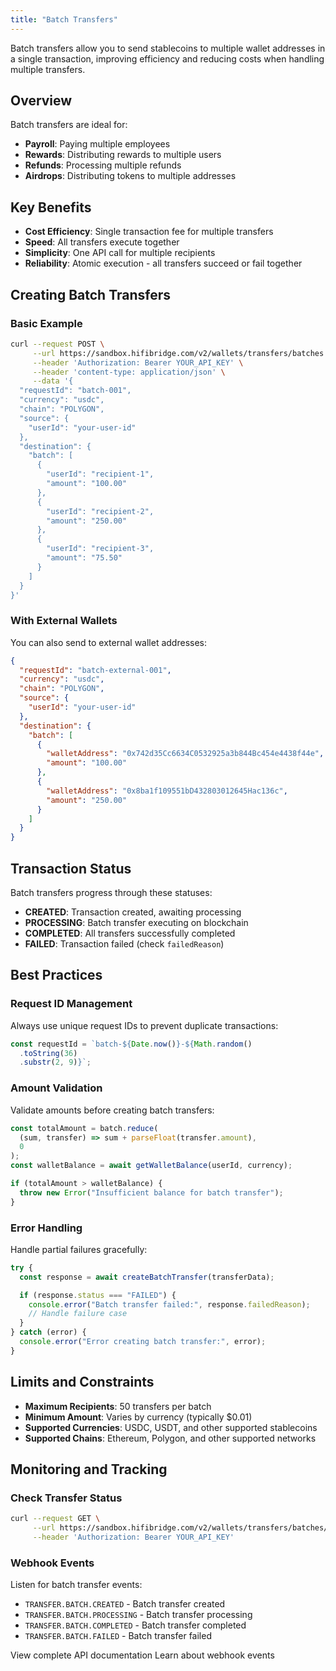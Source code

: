 ```yaml
---
title: "Batch Transfers"
---
```


Batch transfers allow you to send stablecoins to multiple wallet addresses in a single transaction, improving efficiency and reducing costs when handling multiple transfers.

## Overview

Batch transfers are ideal for:

- **Payroll**: Paying multiple employees
- **Rewards**: Distributing rewards to multiple users
- **Refunds**: Processing multiple refunds
- **Airdrops**: Distributing tokens to multiple addresses

## Key Benefits

- **Cost Efficiency**: Single transaction fee for multiple transfers
- **Speed**: All transfers execute together
- **Simplicity**: One API call for multiple recipients
- **Reliability**: Atomic execution - all transfers succeed or fail together

## Creating Batch Transfers

### Basic Example

```bash
curl --request POST \
     --url https://sandbox.hifibridge.com/v2/wallets/transfers/batches \
     --header 'Authorization: Bearer YOUR_API_KEY' \
     --header 'content-type: application/json' \
     --data '{
  "requestId": "batch-001",
  "currency": "usdc",
  "chain": "POLYGON",
  "source": {
    "userId": "your-user-id"
  },
  "destination": {
    "batch": [
      {
        "userId": "recipient-1",
        "amount": "100.00"
      },
      {
        "userId": "recipient-2",
        "amount": "250.00"
      },
      {
        "userId": "recipient-3",
        "amount": "75.50"
      }
    ]
  }
}'
```

### With External Wallets

You can also send to external wallet addresses:

```json
{
  "requestId": "batch-external-001",
  "currency": "usdc",
  "chain": "POLYGON",
  "source": {
    "userId": "your-user-id"
  },
  "destination": {
    "batch": [
      {
        "walletAddress": "0x742d35Cc6634C0532925a3b844Bc454e4438f44e",
        "amount": "100.00"
      },
      {
        "walletAddress": "0x8ba1f109551bD432803012645Hac136c",
        "amount": "250.00"
      }
    ]
  }
}
```

## Transaction Status

Batch transfers progress through these statuses:

- **CREATED**: Transaction created, awaiting processing
- **PROCESSING**: Batch transfer executing on blockchain
- **COMPLETED**: All transfers successfully completed
- **FAILED**: Transaction failed (check `failedReason`)

## Best Practices

### Request ID Management

Always use unique request IDs to prevent duplicate transactions:

```javascript
const requestId = `batch-${Date.now()}-${Math.random()
  .toString(36)
  .substr(2, 9)}`;
```

### Amount Validation

Validate amounts before creating batch transfers:

```javascript
const totalAmount = batch.reduce(
  (sum, transfer) => sum + parseFloat(transfer.amount),
  0
);
const walletBalance = await getWalletBalance(userId, currency);

if (totalAmount > walletBalance) {
  throw new Error("Insufficient balance for batch transfer");
}
```

### Error Handling

Handle partial failures gracefully:

```javascript
try {
  const response = await createBatchTransfer(transferData);

  if (response.status === "FAILED") {
    console.error("Batch transfer failed:", response.failedReason);
    // Handle failure case
  }
} catch (error) {
  console.error("Error creating batch transfer:", error);
}
```

## Limits and Constraints

- **Maximum Recipients**: 50 transfers per batch
- **Minimum Amount**: Varies by currency (typically $0.01)
- **Supported Currencies**: USDC, USDT, and other supported stablecoins
- **Supported Chains**: Ethereum, Polygon, and other supported networks

## Monitoring and Tracking

### Check Transfer Status

```bash
curl --request GET \
     --url https://sandbox.hifibridge.com/v2/wallets/transfers/batches/{batchId} \
     --header 'Authorization: Bearer YOUR_API_KEY'
```

### Webhook Events

Listen for batch transfer events:

- `TRANSFER.BATCH.CREATED` - Batch transfer created
- `TRANSFER.BATCH.PROCESSING` - Batch transfer processing
- `TRANSFER.BATCH.COMPLETED` - Batch transfer completed
- `TRANSFER.BATCH.FAILED` - Batch transfer failed

<Card icon="code" title="API Reference" href="/docs/transfers/batch-transfers">
  View complete API documentation
</Card>

<Card icon="webhook" title="Webhook Events" href="/api/events">
  Learn about webhook events
</Card>
